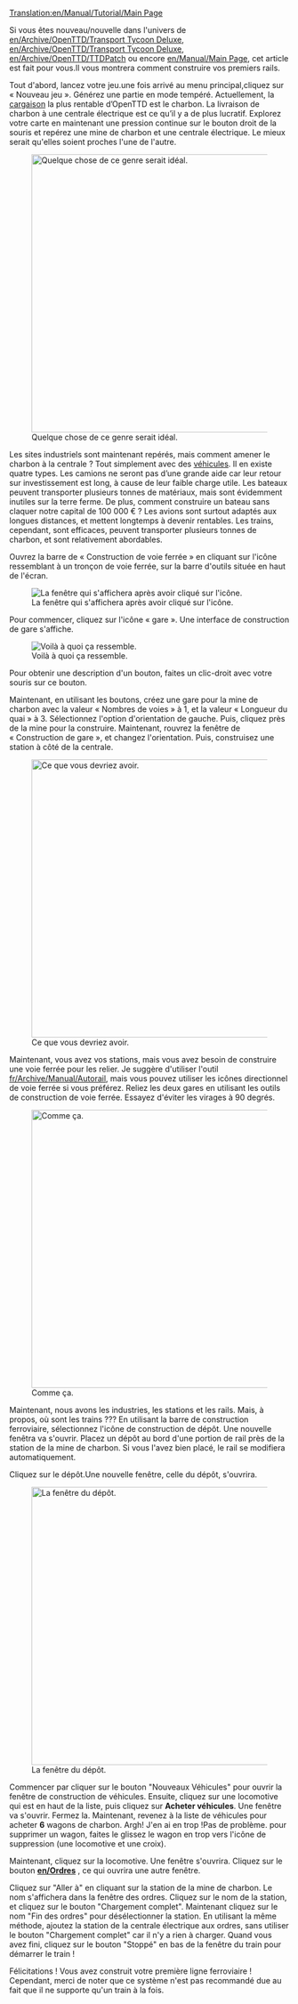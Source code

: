 [[Translation:en/Manual/Tutorial/Main Page]]
{{en/Manual/Tutorial/Navigation}}

Si vous êtes nouveau/nouvelle dans l'univers de [[en/Archive/OpenTTD/Transport Tycoon Deluxe]], [[en/Archive/OpenTTD/Transport Tycoon Deluxe]], [[en/Archive/OpenTTD/TTDPatch]] ou encore [[en/Manual/Main Page]], cet article est fait pour vous.Il vous montrera comment construire vos premiers rails.

Tout d'abord, lancez votre jeu.une fois arrivé au menu principal,cliquez sur « Nouveau jeu ». Générez une partie en mode tempéré. Actuellement, la [[fr/Manual/Cargaison|cargaison]] la plus rentable d’OpenTTD est le charbon. La livraison de charbon à une centrale électrique est ce qu’il y a de plus lucratif. Explorez votre carte en maintenant une pression continue sur le bouton droit de la souris et repérez une mine de charbon et une centrale électrique. Le mieux serait qu'elles soient proches l'une de l'autre.

[[File:en/Manual/Tutorial/Tutorial1.png|thumb|500px|center|Quelque chose de ce genre serait idéal.]]

Les sites industriels sont maintenant repérés, mais comment amener le charbon à la centrale ? Tout simplement avec des [[fr/Manual/Véhicules|véhicules]]. Il en existe quatre types. Les camions ne seront pas d’une grande aide car leur retour sur investissement est long, à cause de leur faible charge utile. Les bateaux peuvent transporter plusieurs tonnes de matériaux, mais sont évidemment inutiles sur la terre ferme. De plus, comment construire un bateau sans claquer notre capital de 100 000 € ? Les avions sont surtout adaptés aux longues distances, et mettent longtemps à devenir rentables. Les trains, cependant, sont efficaces, peuvent transporter plusieurs tonnes de charbon, et sont relativement abordables.

Ouvrez la barre de « Construction de voie ferrée » en cliquant sur l'icône ressemblant à un tronçon de voie ferrée, sur la barre d'outils située en haut de l'écran.

[[File:fr/Manual/Railroad Construction.png|center|La fenêtre qui s'affichera après avoir cliqué sur l'icône.]]

Pour commencer, cliquez sur l'icône « gare ». Une interface de construction de gare s'affiche.

[[File:fr/Manual/Stationgui.png|center|frame|Voilà à quoi ça ressemble.]]

Pour obtenir une description d'un bouton, faites un clic-droit avec votre souris sur ce bouton.

Maintenant, en utilisant les boutons, créez une gare pour la mine de charbon avec la valeur « Nombres de voies » à 1, et la valeur « Longueur du quai » à 3. Sélectionnez l'option d'orientation de gauche. Puis, cliquez près de la mine pour la construire. Maintenant, rouvrez la fenêtre de « Construction de gare », et changez l'orientation. Puis, construisez une station à côté de la centrale.

[[File:en/Manual/Tutorial/Tutorial2.png|thumb|500px|center|Ce que vous devriez avoir.]]

Maintenant, vous avez vos stations, mais vous avez besoin de construire une voie ferrée pour les relier. Je suggère d'utiliser l'outil [[fr/Archive/Manual/Autorail]], mais vous pouvez utiliser les icônes directionnel de voie ferrée si vous préférez. Reliez les deux gares en utilisant les outils de construction de voie ferrée. Essayez d'éviter les virages à 90 degrés.

[[File:en/Manual/Tutorial/Tutorial3.png|thumb|500px|center|Comme ça.]]

Maintenant, nous avons les industries, les stations et les rails. Mais, à propos, où sont les trains ??? En utilisant la barre de construction ferroviaire, sélectionnez l'icône de construction de dépôt. Une nouvelle fenêtra va s'ouvrir. Placez un dépôt au bord d'une portion de rail près de la station de la mine de charbon. Si vous l'avez bien placé, le rail se modifiera automatiquement.

Cliquez sur le dépôt.Une nouvelle fenêtre, celle du dépôt, s'ouvrira.

[[File:en/Manual/Tutorial/Tutorial4.png|thumb|500px|center|La fenêtre du dépôt.]]

Commencer par cliquer sur le bouton "Nouveaux Véhicules" pour ouvrir la fenêtre de construction de véhicules. Ensuite, cliquez sur une locomotive qui est en haut de la liste, puis cliquez sur '''Acheter véhicules'''. Une fenêtre va s'ouvrir. Fermez la. Maintenant, revenez à la liste de véhicules pour acheter '''6''' wagons de charbon. Argh! J'en ai en trop !Pas de problème. pour supprimer un wagon, faites le glissez le wagon en trop vers l'icône de suppression (une locomotive et une croix). 

Maintenant, cliquez sur la locomotive. Une fenêtre s'ouvrira. Cliquez sur le bouton '''[[en/Ordres]]''' , ce qui ouvrira une autre fenêtre.

Cliquez sur "Aller à" en cliquant sur la station de la mine de charbon. Le nom s'affichera dans la fenêtre des ordres. Cliquez sur le nom de la station, et cliquez sur le bouton "Chargement complet". Maintenant cliquez  sur le nom "Fin des ordres" pour désélectionner la station. En utilisant la même méthode, ajoutez la station de la centrale électrique aux ordres, sans utiliser le bouton "Chargement complet" car il n'y a rien à charger. Quand vous avez fini, cliquez sur le bouton "Stoppé" en bas de la fenêtre du train pour démarrer le train !

Félicitations ! Vous avez construit votre première ligne ferroviaire ! Cependant, merci de noter que ce système n'est pas recommandé due au fait que il ne supporte qu'un train à la fois.